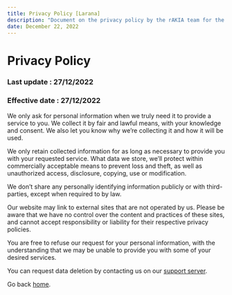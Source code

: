 ```yaml
---
title: Privacy Policy [Larana]
description: "Document on the privacy policy by the rAKIA team for the Larana bot."
date: December 22, 2022
---
```


# Privacy Policy
### Last update : 27/12/2022
### Effective date : 27/12/2022

We only ask for personal information when we truly need it to provide a service to you. We collect it by fair and lawful means, with your knowledge and consent. We also let you know why we’re collecting it and how it will be used.

We only retain collected information for as long as necessary to provide you with your requested service. What data we store, we’ll protect within commercially acceptable means to prevent loss and theft, as well as unauthorized access, disclosure, copying, use or modification.

We don’t share any personally identifying information publicly or with third-parties, except when required to by law.

Our website may link to external sites that are not operated by us. Please be aware that we have no control over the content and practices of these sites, and cannot accept responsibility or liability for their respective privacy policies.

You are free to refuse our request for your personal information, with the understanding that we may be unable to provide you with some of your desired services.

You can request data deletion by contacting us on our [support server](https://discord.gg/c6Smw3QzX4).

Go back [home](/).
